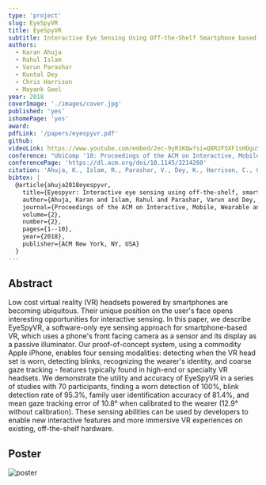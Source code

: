 ```yaml
---
type: 'project'
slug: EyeSpyVR
title: EyeSpyVR
subtitle: Interactive Eye Sensing Using Off-the-Shelf Smartphone based VR headsets
authors:
  - Karan Ahuja
  - Rahul Islam
  - Varun Parashar
  - Kuntal Dey
  - Chris Harrison
  - Mayank Goel
year: 2018
coverImage: './images/cover.jpg'
published: 'yes'
ishomePage: 'yes'
award:
pdfLink: '/papers/eyespyvr.pdf'
github:
videoLink: https://www.youtube.com/embed/2ec-9yR1KQw?si=Q8R2F5XF1sHDguS-
conference: "UbiComp '18: Proceedings of the ACM on Interactive, Mobile, Wearable and Ubiquitous Technologies"
conferencePage: 'https://dl.acm.org/doi/10.1145/3214260'
citation: 'Ahuja, K., Islam, R., Parashar, V., Dey, K., Harrison, C., & Goel, M. (2018). Eyespyvr: Interactive eye sensing using off-the-shelf, smartphone-based vr headsets. Proceedings of the ACM on Interactive, Mobile, Wearable and Ubiquitous Technologies, 2(2), 1-10.'
bibtex: |
  @article{ahuja2018eyespyvr,
    title={Eyespyvr: Interactive eye sensing using off-the-shelf, smartphone-based vr headsets},
    author={Ahuja, Karan and Islam, Rahul and Parashar, Varun and Dey, Kuntal and Harrison, Chris and Goel, Mayank},
    journal={Proceedings of the ACM on Interactive, Mobile, Wearable and Ubiquitous Technologies},
    volume={2},
    number={2},
    pages={1--10},
    year={2018},
    publisher={ACM New York, NY, USA}
  }
---
```


## Abstract

Low cost virtual reality (VR) headsets powered by smartphones are becoming ubiquitous. Their unique position on the user's face opens interesting opportunities for interactive sensing. In this paper, we describe EyeSpyVR, a software-only eye sensing approach for smartphone-based VR, which uses a phone's front facing camera as a sensor and its display as a passive illuminator. Our proof-of-concept system, using a commodity Apple iPhone, enables four sensing modalities: detecting when the VR head set is worn, detecting blinks, recognizing the wearer's identity, and coarse gaze tracking - features typically found in high-end or specialty VR headsets. We demonstrate the utility and accuracy of EyeSpyVR in a series of studies with 70 participants, finding a worn detection of 100%, blink detection rate of 95.3%, family user identification accuracy of 81.4%, and mean gaze tracking error of 10.8° when calibrated to the wearer (12.9° without calibration). These sensing abilities can be used by developers to enable new interactive features and more immersive VR experiences on existing, off-the-shelf hardware.

## Poster

![poster](./images/eye_spy_vr_poster.png)
